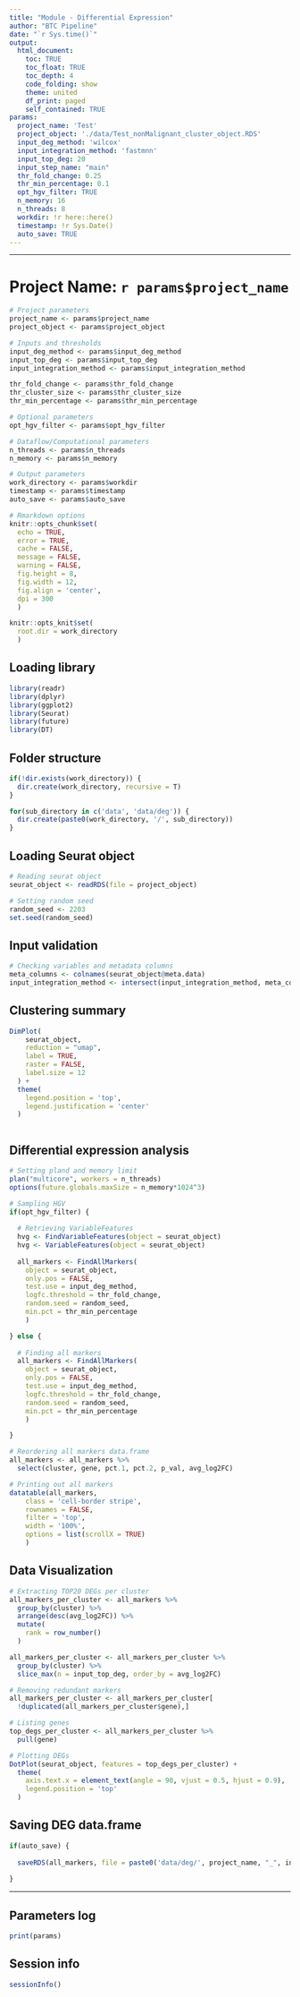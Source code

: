 ```yaml
---
title: "Module - Differential Expression"
author: "BTC Pipeline"
date: "`r Sys.time()`"
output:
  html_document: 
    toc: TRUE
    toc_float: TRUE
    toc_depth: 4
    code_folding: show
    theme: united
    df_print: paged
    self_contained: TRUE
params:
  project_name: 'Test'
  project_object: './data/Test_nonMalignant_cluster_object.RDS'
  input_deg_method: 'wilcox'
  input_integration_method: 'fastmnn'
  input_top_deg: 20
  input_step_name: "main"
  thr_fold_change: 0.25
  thr_min_percentage: 0.1
  opt_hgv_filter: TRUE
  n_memory: 16
  n_threads: 8
  workdir: !r here::here()
  timestamp: !r Sys.Date()
  auto_save: TRUE
---
```


------------------------------------------------------------------------

# Project Name: `r params$project_name`

```r

# Project parameters 
project_name <- params$project_name
project_object <- params$project_object

# Inputs and thresholds
input_deg_method <- params$input_deg_method
input_top_deg <- params$input_top_deg
input_integration_method <- params$input_integration_method

thr_fold_change <- params$thr_fold_change
thr_cluster_size <- params$thr_cluster_size
thr_min_percentage <- params$thr_min_percentage

# Optional parameters
opt_hgv_filter <- params$opt_hgv_filter

# Dataflow/Computational parameters
n_threads <- params$n_threads
n_memory <- params$n_memory

# Output parameters
work_directory <- params$workdir
timestamp <- params$timestamp
auto_save <- params$auto_save

# Rmarkdown options
knitr::opts_chunk$set(
  echo = TRUE,
  error = TRUE,
  cache = FALSE,
  message = FALSE, 
  warning = FALSE,
  fig.height = 8, 
  fig.width = 12,
  fig.align = 'center',
  dpi = 300
  )

knitr::opts_knit$set(
  root.dir = work_directory
  )

```

## Loading library

```r

library(readr)
library(dplyr)
library(ggplot2)
library(Seurat)
library(future)
library(DT)

```

## Folder structure

```r

if(!dir.exists(work_directory)) {
  dir.create(work_directory, recursive = T)
}

for(sub_directory in c('data', 'data/deg')) {
  dir.create(paste0(work_directory, '/', sub_directory))
}

```

## Loading Seurat object

```r

# Reading seurat object
seurat_object <- readRDS(file = project_object)

# Setting random seed
random_seed <- 2203
set.seed(random_seed)

```

## Input validation

```r

# Checking variables and metadata columns
meta_columns <- colnames(seurat_object@meta.data)
input_integration_method <- intersect(input_integration_method, meta_columns)

```

## Clustering summary {.tabset}

```r

DimPlot(
    seurat_object, 
    reduction = "umap",
    label = TRUE,
    raster = FALSE,
    label.size = 12
  ) +
  theme(
    legend.position = 'top',
    legend.justification = 'center'
  )

```

```r



```

## Differential expression analysis

```r

# Setting pland and memory limit
plan("multicore", workers = n_threads)
options(future.globals.maxSize = n_memory*1024^3)

# Sampling HGV
if(opt_hgv_filter) {
  
  # Retrieving VariableFeatures
  hvg <- FindVariableFeatures(object = seurat_object)
  hvg <- VariableFeatures(object = seurat_object)
  
  all_markers <- FindAllMarkers(
    object = seurat_object,
    only.pos = FALSE, 
    test.use = input_deg_method,
    logfc.threshold = thr_fold_change,
    random.seed = random_seed,
    min.pct = thr_min_percentage
    )

} else {
  
  # Finding all markers
  all_markers <- FindAllMarkers(
    object = seurat_object,
    only.pos = FALSE, 
    test.use = input_deg_method,
    logfc.threshold = thr_fold_change,
    random.seed = random_seed,
    min.pct = thr_min_percentage
    )

}


```

```r

# Reordering all markers data.frame
all_markers <- all_markers %>%
  select(cluster, gene, pct.1, pct.2, p_val, avg_log2FC)

# Printing out all markers
datatable(all_markers, 
    class = 'cell-border stripe',
    rownames = FALSE,
    filter = 'top',
    width = '100%', 
    options = list(scrollX = TRUE)
    )

```

## Data Visualization {.tabset}

```r

# Extracting TOP20 DEGs per cluster
all_markers_per_cluster <- all_markers %>%
  group_by(cluster) %>%
  arrange(desc(avg_log2FC)) %>%
  mutate(
    rank = row_number()
  )

all_markers_per_cluster <- all_markers_per_cluster %>%
  group_by(cluster) %>%
  slice_max(n = input_top_deg, order_by = avg_log2FC)

# Removing redundant markers
all_markers_per_cluster <- all_markers_per_cluster[
  !duplicated(all_markers_per_cluster$gene),]

# Listing genes
top_degs_per_cluster <- all_markers_per_cluster %>%
  pull(gene)

```

```r

# Plotting DEGs
DotPlot(seurat_object, features = top_degs_per_cluster) +
  theme(
    axis.text.x = element_text(angle = 90, vjust = 0.5, hjust = 0.9),
    legend.position = 'top'
  )

```

## Saving DEG data.frame

```r

if(auto_save) {
  
  saveRDS(all_markers, file = paste0('data/deg/', project_name, "_", input_step_name, '_deg_analysis.RDS'))
  
}

```

------------------------------------------------------------------------

## Parameters log

```r

print(params)

```

## Session info

```r

sessionInfo()

```
